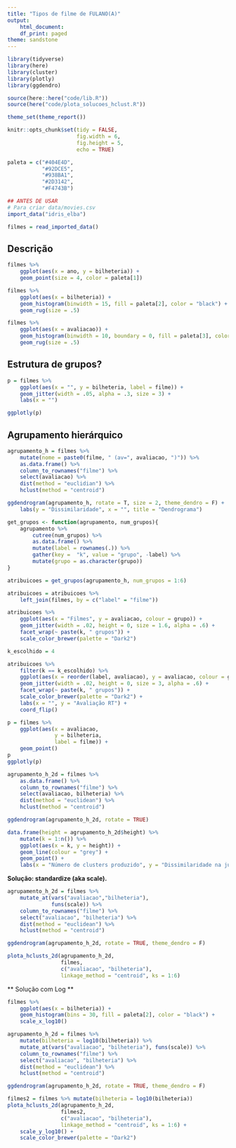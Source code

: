 ```yaml
---
title: "Tipos de filme de FULANO(A)"
output:
    html_document:
    df_print: paged
theme: sandstone
---
```


```r
library(tidyverse)
library(here)
library(cluster)
library(plotly)
library(ggdendro)

source(here::here("code/lib.R"))
source(here("code/plota_solucoes_hclust.R"))

theme_set(theme_report())

knitr::opts_chunk$set(tidy = FALSE,
                      fig.width = 6,
                      fig.height = 5,
                      echo = TRUE)

paleta = c("#404E4D",
           "#92DCE5",
           "#938BA1",
           "#2D3142",
           "#F4743B")
```

```r
## ANTES DE USAR
# Para criar data/movies.csv
import_data("idris_elba")
```


```r
filmes = read_imported_data()
```

## Descrição

```r
filmes %>% 
    ggplot(aes(x = ano, y = bilheteria)) + 
    geom_point(size = 4, color = paleta[1]) 
```



```r
filmes %>% 
    ggplot(aes(x = bilheteria)) + 
    geom_histogram(binwidth = 15, fill = paleta[2], color = "black") + 
    geom_rug(size = .5) 
```

```r
filmes %>% 
    ggplot(aes(x = avaliacao)) + 
    geom_histogram(binwidth = 10, boundary = 0, fill = paleta[3], color = "black") + 
    geom_rug(size = .5) 
```

## Estrutura de grupos?

```r
p = filmes %>% 
    ggplot(aes(x = "", y = bilheteria, label = filme)) + 
    geom_jitter(width = .05, alpha = .3, size = 3) + 
    labs(x = "")

ggplotly(p)
```

## Agrupamento hierárquico

```r
agrupamento_h = filmes %>% 
    mutate(nome = paste0(filme, " (av=", avaliacao, ")")) %>% 
    as.data.frame() %>% 
    column_to_rownames("filme") %>% 
    select(avaliacao) %>%
    dist(method = "euclidian") %>% 
    hclust(method = "centroid")

ggdendrogram(agrupamento_h, rotate = T, size = 2, theme_dendro = F) + 
    labs(y = "Dissimilaridade", x = "", title = "Dendrograma")
```

```r
get_grupos <- function(agrupamento, num_grupos){
    agrupamento %>% 
        cutree(num_grupos) %>% 
        as.data.frame() %>% 
        mutate(label = rownames(.)) %>% 
        gather(key =  "k", value = "grupo", -label) %>% 
        mutate(grupo = as.character(grupo))
}

atribuicoes = get_grupos(agrupamento_h, num_grupos = 1:6)

atribuicoes = atribuicoes %>% 
    left_join(filmes, by = c("label" = "filme"))

atribuicoes %>% 
    ggplot(aes(x = "Filmes", y = avaliacao, colour = grupo)) + 
    geom_jitter(width = .02, height = 0, size = 1.6, alpha = .6) + 
    facet_wrap(~ paste(k, " grupos")) + 
    scale_color_brewer(palette = "Dark2")

```

```r
k_escolhido = 4

atribuicoes %>% 
    filter(k == k_escolhido) %>% 
    ggplot(aes(x = reorder(label, avaliacao), y = avaliacao, colour = grupo)) + 
    geom_jitter(width = .02, height = 0, size = 3, alpha = .6) + 
    facet_wrap(~ paste(k, " grupos")) + 
    scale_color_brewer(palette = "Dark2") + 
    labs(x = "", y = "Avaliação RT") + 
    coord_flip() 
```

```r
p = filmes %>% 
    ggplot(aes(x = avaliacao, 
               y = bilheteria, 
               label = filme)) + 
    geom_point() 
p
ggplotly(p)
```


```r
agrupamento_h_2d = filmes %>% 
    as.data.frame() %>% 
    column_to_rownames("filme") %>%
    select(avaliacao, bilheteria) %>%
    dist(method = "euclidean") %>% 
    hclust(method = "centroid")

ggdendrogram(agrupamento_h_2d, rotate = TRUE)

data.frame(height = agrupamento_h_2d$height) %>% 
    mutate(k = 1:n()) %>% 
    ggplot(aes(x = k, y = height)) + 
    geom_line(colour = "grey") + 
    geom_point() + 
    labs(x = "Número de clusters produzido", y = "Dissimilaridade na junção")

```

**Solução: standardize (aka scale).**

```r
agrupamento_h_2d = filmes %>% 
    mutate_at(vars("avaliacao","bilheteria"), 
              funs(scale)) %>% 
    column_to_rownames("filme") %>%
    select("avaliacao", "bilheteria") %>%
    dist(method = "euclidean") %>% 
    hclust(method = "centroid")

ggdendrogram(agrupamento_h_2d, rotate = TRUE, theme_dendro = F)

plota_hclusts_2d(agrupamento_h_2d, 
                 filmes, 
                 c("avaliacao", "bilheteria"), 
                 linkage_method = "centroid", ks = 1:6) 

```

** Solução com Log **

```r
filmes %>% 
    ggplot(aes(x = bilheteria)) + 
    geom_histogram(bins = 30, fill = paleta[2], color = "black") +
    scale_x_log10()
```

```r
agrupamento_h_2d = filmes %>% 
    mutate(bilheteria = log10(bilheteria)) %>%
    mutate_at(vars("avaliacao", "bilheteria"), funs(scale)) %>%
    column_to_rownames("filme") %>%
    select("avaliacao", "bilheteria") %>%
    dist(method = "euclidean") %>% 
    hclust(method = "centroid")

ggdendrogram(agrupamento_h_2d, rotate = TRUE, theme_dendro = F)

filmes2 = filmes %>% mutate(bilheteria = log10(bilheteria))
plota_hclusts_2d(agrupamento_h_2d, 
                 filmes2, 
                 c("avaliacao", "bilheteria"), 
                 linkage_method = "centroid", ks = 1:6) + 
    scale_y_log10() + 
    scale_color_brewer(palette = "Dark2")
```

```r



```

